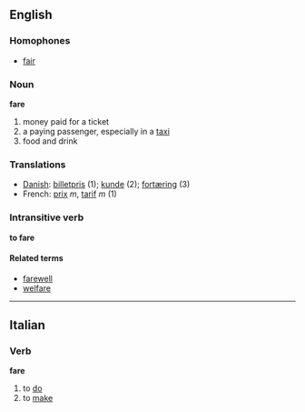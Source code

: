 ==English==
===Homophones===
*[[fair]]

===Noun===
'''fare'''

# money paid for a ticket
# a paying passenger, especially in a [[taxi]]
# food and drink

===Translations===
*[[Danish]]: [[billetpris]] (1); [[kunde]] (2); [[fortæring]] (3)
*French: [[prix]] ''m'', [[tarif]] ''m'' (1)

===Intransitive verb===
'''to fare'''

====Related terms====
*[[farewell]]
*[[welfare]]

----
==Italian==
===Verb===
'''fare'''

#to [[do]]
#to [[make]]